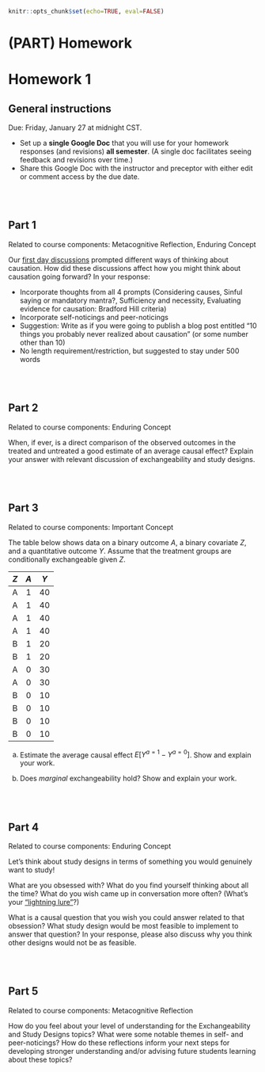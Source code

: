 ```r
knitr::opts_chunk$set(echo=TRUE, eval=FALSE)
```

# (PART) Homework {-}

# Homework 1 {-}

## General instructions {-}

Due: Friday, January 27 at midnight CST.

- Set up a **single Google Doc** that you will use for your homework responses (and revisions) **all semester**. (A single doc facilitates seeing feedback and revisions over time.)
- Share this Google Doc with the instructor and preceptor with either edit or comment access by the due date.

<br><br>

## Part 1 {-}

Related to course components: Metacognitive Reflection, Enduring Concept

Our [first day discussions](motivation-and-review.html) prompted different ways of thinking about causation. How did these discussions affect how you might think about causation going forward? In your response:

- Incorporate thoughts from all 4 prompts (Considering causes, Sinful saying or mandatory mantra?, Sufficiency and necessity, Evaluating evidence for causation: Bradford Hill criteria)
- Incorporate self-noticings and peer-noticings
- Suggestion: Write as if you were going to publish a blog post entitled "10 things you probably never realized about causation" (or some number other than 10)
- No length requirement/restriction, but suggested to stay under 500 words


<br><br>


## Part 2 {-}

Related to course components: Enduring Concept

When, if ever, is a direct comparison of the observed outcomes in the treated and untreated a good estimate of an average causal effect? Explain your answer with relevant discussion of exchangeability and study designs.


<br><br>


## Part 3 {-}

Related to course components: Important Concept

The table below shows data on a binary outcome $A$, a binary covariate $Z$, and a quantitative outcome $Y$. Assume that the treatment groups are conditionally exchangeable given $Z$.

 $Z$   $A$   $Y$
----- ----- -----
  A     1    40
  A     1    40
  A     1    40
  A     1    40
  B     1    20
  B     1    20
  A     0    30
  A     0    30
  B     0    10
  B     0    10
  B     0    10
  B     0    10

a. Estimate the average causal effect $E[Y^{a=1}-Y^{a=0}]$. Show and explain your work.

b. Does *marginal* exchangeability hold? Show and explain your work.


<br><br>


## Part 4 {-}

Related to course components: Enduring Concept

Let's think about study designs in terms of something you would genuinely want to study!

What are you obsessed with? What do you find yourself thinking about all the time? What do you wish came up in conversation more often? (What's your ["lightning lure"](https://www.lesliemyint.org/lightning-lure)?)

What is a causal question that you wish you could answer related to that obsession? What study design would be most feasible to implement to answer that question? In your response, please also discuss why you think other designs would not be as feasible.


<br><br>


## Part 5 {-}

Related to course components: Metacognitive Reflection

How do you feel about your level of understanding for the Exchangeability and Study Designs topics? What were some notable themes in self- and peer-noticings? How do these reflections inform your next steps for developing stronger understanding and/or advising future students learning about these topics?


